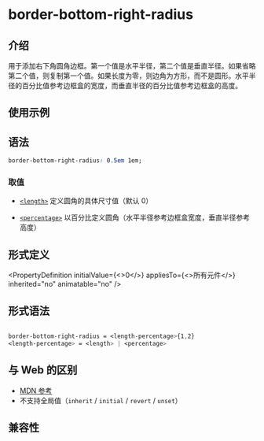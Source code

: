 # border-bottom-right-radius

## 介绍

用于添加右下角圆角边框。第一个值是水平半径，第二个值是垂直半径。如果省略第二个值，则复制第一个值。如果长度为零，则边角为方形，而不是圆形。水平半径的百分比值参考边框盒的宽度，而垂直半径的百分比值参考边框盒的高度。

## 使用示例


<Go
  example="css-api"
  defaultFile="src/border-bottom-right-radius/App.tsx"
  img="/assets/doc/css/border-bottom-right-radius.jpg"
  defaultEntryFile="dist/border-bottom-right-radius.lynx.bundle"
  entry="src/border-bottom-right-radius"
/>

## 语法

```css
border-bottom-right-radius: 0.5em 1em;
```

### 取值

- [`<length>`](api/css/data-type/length.mdx)
  定义圆角的具体尺寸值（默认 0）

- [`<percentage>`](api/css/data-type/percentage.mdx)
  以百分比定义圆角（水平半径参考边框盒宽度，垂直半径参考高度）

## 形式定义


<PropertyDefinition
  initialValue={<>0</>}
  appliesTo={<>所有元件</>}
  inherited="no"
  animatable="no"
/>

## 形式语法

```css

border-bottom-right-radius = <length-percentage>{1,2}
<length-percentage> = <length> | <percentage>
```

## 与 Web 的区别

- [MDN 参考](https://developer.mozilla.org/en-US/docs/Web/CSS/border-bottom-right-radius)
- 不支持全局值（`inherit` / `initial` / `revert` / `unset`）

## 兼容性


<LegacyCompatTable metadata="css/properties/border-bottom-right-radius" />
